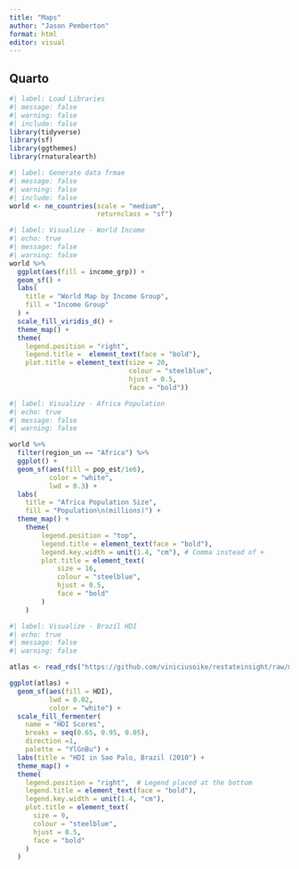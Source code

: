 ```yaml
---
title: "Maps"
author: "Jason Pemberton"
format: html
editor: visual
---
```


## Quarto

```r
#| label: Load Libraries
#| message: false
#| warning: false
#| include: false
library(tidyverse)
library(sf)
library(ggthemes)
library(rnaturalearth)
```

```r
#| label: Generate data frmae
#| message: false
#| warning: false
#| include: false
world <- ne_countries(scale = "medium",
                      returnclass = "sf")
```

```r
#| label: Visualize - World Income
#| echo: true
#| message: false
#| warning: false
world %>% 
  ggplot(aes(fill = income_grp)) +
  geom_sf() +
  labs(
    title = "World Map by Income Group",
    fill = "Income Group"
  ) +
  scale_fill_viridis_d() +
  theme_map() +
  theme(
    legend.position = "right",
    legend.title =  element_text(face = "bold"),
    plot.title = element_text(size = 20,
                              colour = "steelblue",
                              hjust = 0.5,
                              face = "bold"))
```

```r
#| label: Visualize - Africa Population
#| echo: true
#| message: false
#| warning: false

world %>% 
  filter(region_un == "Africa") %>% 
  ggplot() +
  geom_sf(aes(fill = pop_est/1e6),
          color = "white",
          lwd = 0.3) +
  labs(
    title = "Africa Population Size",
    fill = "Population\n(millions)") +
  theme_map() +
    theme(
        legend.position = "top",
        legend.title = element_text(face = "bold"),
        legend.key.width = unit(1.4, "cm"), # Comma instead of +
        plot.title = element_text(
            size = 16,
            colour = "steelblue",
            hjust = 0.5,
            face = "bold"
        )
    )


```

```r
#| label: Visualize - Brazil HDI
#| echo: true
#| message: false
#| warning: false

atlas <- read_rds("https://github.com/viniciusoike/restateinsight/raw/main/static/data/atlas_sp_hdi.rds")

ggplot(atlas) +
  geom_sf(aes(fill = HDI),
          lwd = 0.02,
          color = "white") +
  scale_fill_fermenter(
    name = "HDI Scores",
    breaks = seq(0.65, 0.95, 0.05),
    direction =1,
    palette = "YlGnBu") +
  labs(title = "HDI in Sao Palo, Brazil (2010") +
  theme_map() +
  theme(
    legend.position = "right",  # Legend placed at the bottom
    legend.title = element_text(face = "bold"),
    legend.key.width = unit(1.4, "cm"),
    plot.title = element_text(
      size = 9,
      colour = "steelblue",
      hjust = 0.5,
      face = "bold"
    )
  )

```
